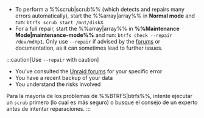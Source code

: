 - To perform a %%scrub|scrub%% (which detects and repairs many errors automatically), start the %%array|array%% in **Normal mode** and run: `btrfs scrub start /mnt/diskX`.
- For a full repair, start the %%array|array%% in **%%Maintenance Mode|maintenance-mode%%** and run: `btrfs check --repair /dev/mdXp1`. Only use `--repair` if advised by the [forums](https://forums.unraid.net/) or documentation, as it can sometimes lead to further issues.

:::caution[Use `--repair` with caution]

- You've consulted the [Unraid forums](https://forums.unraid.net/) for your specific error
- You have a recent backup of your data
- You understand the risks involved

Para la mayoría de los problemas de %%BTRFS|btrfs%%, intente ejecutar un `scrub` primero (lo cual es más seguro) o busque el consejo de un experto antes de intentar reparaciones.
:::
